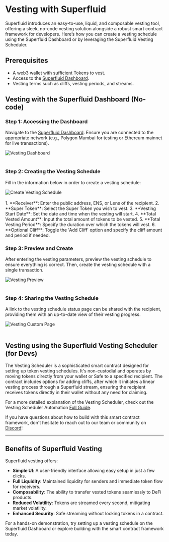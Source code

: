 
# Vesting with Superfluid

Superfluid introduces an easy-to-use, liquid, and composable vesting tool, offering a sleek, no-code vesting solution alongside a robust smart contract framework for developers. Here’s how you can create a vesting schedule using the Superfluid Dashboard or by leveraging the Superfluid Vesting Scheduler.

## Prerequisites

- A web3 wallet with sufficient Tokens to vest.
- Access to the [Superfluid Dashboard](app.superfluid.finance).
- Vesting terms such as cliffs, vesting periods, and streams.


## Vesting with the Superfluid Dashboard (No-code)

### Step 1: Accessing the Dashboard

Navigate to the [Superfluid Dashboard](https://app.superfluid.finance/vesting). Ensure you are connected to the appropriate network (e.g., Polygon Mumbai for testing or Ethereum mainnet for live transactions).

<div style={{ display: 'flex', justifyContent: 'center', alignItems: 'center' }}>
  <img src="/assets/dashboard-vesting.png" alt="Vesting Dashboard" style={{ maxWidth: '80%' }} />
</div>
<br/>

### Step 2: Creating the Vesting Schedule
Fill in the information below in order to create a vesting schedule:

<div style={{ display: 'flex', justifyContent: 'center', alignItems: 'center' }}>
  <img src="/assets/vesting-schedule.gif" alt="Create Vesting Schedule" style={{ maxWidth: '80%' }} />
</div>
<br/>
1. **Receiver**: Enter the public address, ENS, or Lens of the recipient.
2. **Super Token**: Select the Super Token you wish to vest.
3. **Vesting Start Date**: Set the date and time when the vesting will start.
4. **Total Vested Amount**: Input the total amount of tokens to be vested.
5. **Total Vesting Period**: Specify the duration over which the tokens will vest.
6. **Optional Cliff**: Toggle the 'Add Cliff' option and specify the cliff amount and period if needed.

### Step 3: Preview and Create

After entering the vesting parameters, preview the vesting schedule to ensure everything is correct. Then, create the vesting schedule with a single transaction.

<div style={{ display: 'flex', justifyContent: 'center', alignItems: 'center' }}>
  <img src="/assets/vesting-preview.png" alt="Vesting Preview" style={{ maxWidth: '80%' }} />
</div>
<br/>

### Step 4: Sharing the Vesting Schedule

A link to the vesting schedule status page can be shared with the recipient, providing them with an up-to-date view of their vesting progress.
<div style={{ display: 'flex', justifyContent: 'center', alignItems: 'center' }}>
  <img src="/assets/vesting-page.png" alt="Vesting Custom Page" style={{ maxWidth: '80%' }} />
</div>
<br/>

## Vesting using the Superfluid Vesting Scheduler (for Devs)

The Vesting Scheduler is a sophisticated smart contract designed for setting up token vesting schedules.
It's non-custodial and operates by moving tokens directly from your wallet or Safe to a specified recipient.
The contract includes options for adding cliffs, after which it initiates a linear vesting process through a Superfluid stream,
ensuring the recipient receives tokens directly in their wallet without any need for claiming.

For a more detailed explanation of the Vesting Scheduler, check out the Vesting Scheduler Automation [Full Guide](/docs/protocol/advanced-topics/automations/vesting-scheduler).

If you have questions about how to build with this smart contract framework, don't hesitate to reach out to our team or community on [Discord](https://discord.gg/pPzPEDMVua)!


---

## Benefits of Superfluid Vesting

Superfluid vesting offers:

* **Simple UI**: A user-friendly interface allowing easy setup in just a few clicks.
* **Full Liquidity**: Maintained liquidity for senders and immediate token flow for receivers.
* **Composability**: The ability to transfer vested tokens seamlessly to DeFi products.
* **Reduced Volatility**: Tokens are streamed every second, mitigating market volatility.
* **Enhanced Security**: Safe streaming without locking tokens in a contract.

For a hands-on demonstration, try setting up a vesting schedule on the Superfluid Dashboard or explore building with the smart contract framework today.
